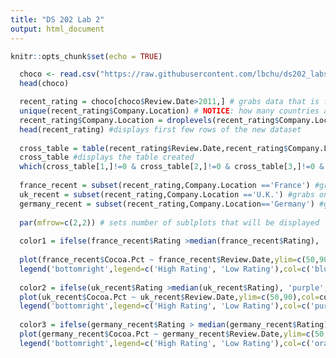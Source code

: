 ```yaml
---
title: "DS 202 Lab 2"
output: html_document
---
```


```r
knitr::opts_chunk$set(echo = TRUE)
```

```r
  choco <- read.csv("https://raw.githubusercontent.com/lbchu/ds202_labs/master/choco.csv")
  head(choco)
```

```r
  recent_rating = choco[choco$Review.Date>2011,] # grabs data that is from 2011 and onward
  unique(recent_rating$Company.Location) # NOTICE: how many countries are listed but how many levels are there? 
  recent_rating$Company.Location = droplevels(recent_rating$Company.Location) #gets rid of unused levels in the new data
  head(recent_rating) #displays first few rows of the new dataset
  
  cross_table = table(recent_rating$Review.Date,recent_rating$Company.Location) #organizes new data by location and review date
  cross_table #displays the table created
  which(cross_table[1,]!=0 & cross_table[2,]!=0 & cross_table[3,]!=0 & cross_table[4,]!=0 & cross_table[5,]!=0) # only shows rows that have value in every column
  
  france_recent = subset(recent_rating,Company.Location =='France') #grabs only France data
  uk_recent = subset(recent_rating,Company.Location =='U.K.') #grabs only UK data
  germany_recent = subset(recent_rating,Company.Location=='Germany') #grabs only Germany data
  
  par(mfrow=c(2,2)) # sets number of sublplots that will be displayed
  
  color1 = ifelse(france_recent$Rating >median(france_recent$Rating), 'blue', 'green') #colors higher ratings blue and lower ratings green
  
  plot(france_recent$Cocoa.Pct ~ france_recent$Review.Date,ylim=c(50,90),col=color1,pch=18,cex=1.5,xlab="Review Date", ylab= "Cocoa Percentage", main= "France") #plots the France data
  legend('bottomright',legend=c('High Rating', 'Low Rating'),col=c('blue','green'),pch=18) #adds legends to explain the color
  
  color2 = ifelse(uk_recent$Rating >median(uk_recent$Rating), 'purple', 'red') #colors higher rtings purple and lower ratings red
  plot(uk_recent$Cocoa.Pct ~ uk_recent$Review.Date,ylim=c(50,90),col=color2,pch=18,cex=1.5, xlab="Review Date", ylab= "Cocoa Percentage", main= "UK") #plots UK data
  legend('bottomright',legend=c('High Rating', 'Low Rating'),col=c('purple','red'),pch=18) #adds legend
  
  color3 = ifelse(germany_recent$Rating > median(germany_recent$Rating), 'orange', 'yellow') #colors high ratings orange and lower yellow
  plot(germany_recent$Cocoa.Pct ~ germany_recent$Review.Date,ylim=c(50,90),col=color3,pch=18,cex=1.5,xlab="Review Date", ylab= "Cocoa Percentage", main= "Germany") #rmany data g
  legend('bottomright',legend=c('High Rating', 'Low Rating'),col=c('orange','yellow'),pch=18) #adds legend
```

